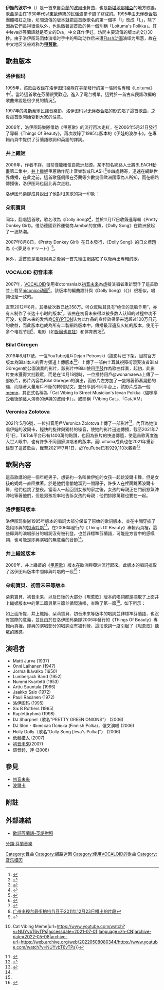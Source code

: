 '''伊娃的波尔卡'''（{{lang-fi|Ievan Polkka}}）是一首來自[[芬蘭|芬蘭]]的[[波爾卡|波爾卡]]舞曲，也是[[斯堪地那維亞|斯堪地那維亞]]的地方歌謠。歌曲是由{{link-fi|埃伊诺·凯图宁|Eino Kettunen}}在1930年代以[[東歐|東歐]]傳統的民谣波爾卡調子寫成的。1995年由[[无伴奏合唱|无伴奏合唱]]團體{{link-fi|洛伊图玛|Loituma}}唱紅之後，坊間流傳的版本就把這首歌歌名的第一個字「I」改成「L」，除了因為它們長得很像以外，也象徵著這首歌的另一個別稱「Loituma's Polkka」。其中Ieva於芬蘭語就是英文的Eva，中文译作伊娃。坊間主要流傳的版本約2分30秒。由于洛伊图玛团体演唱时手中的甩动动作后来遭[[Flash_Video|Flash动画]]演绎为甩葱，故在中文地区又被戏称为'''[[甩葱歌|甩葱歌]]'''。

== 歌曲版本 ==
=== 洛伊图玛 ===
1995年，該歌曲收錄在洛伊图玛樂隊在芬蘭發行的第一張同名專輯《Loituma》中<ref>{{cite web|url=http://www.discogs.com/Loituma-Loituma/release/4009566|title=Loituma - Loituma|work=Discogs|accessdate=2013-02-20|archive-date=2016-08-12|archive-url=https://web.archive.org/web/20160812182235/https://www.discogs.com/Loituma-Loituma/release/4009566|dead-url=no}}</ref>。當時這首歌在芬蘭很受歡迎，進入了電台榜單，這對於一首古典民謠改編的歌曲來說是很少見的情況<ref name="noside.com">{{cite web |url=http://www.noside.com/nsd6010note.html |title=存档副本 |accessdate=2008-02-26 |deadurl=yes |archiveurl=https://web.archive.org/web/20080226180542/http://www.noside.com/nsd6010note.html |archivedate=2008-02-26 }}</ref>。

1997年的[[考斯蒂寧|考斯蒂寧]]民謠音樂節，洛伊图玛以[[无伴奏合唱|无伴奏合唱]]的形式唱了這首歌曲，之後這首歌開始受到大家的注意。{{Citation needed|time=2013-2-20}}

2006年，洛伊图玛樂隊借助《甩蔥歌》的流行再次走紅，在2006年5月21日發行了專輯《Things Of Beauty》，再次收錄了1995年版本的《伊娃的波尔卡》。在專輯內頁中提供了芬蘭語歌詞和英語的譯詞。

=== 井上織姬 ===
2006年，作者不詳，目前僅能確信自歐洲起源。某不知名網路人士將BLEACH動畫第二集中，[[井上織姬|井上織姬]]甩蔥動作配上音樂製成FLASH<ref name="youtube.com">{{cite av media|url=http://www.youtube.com/watch?v=CJ0-NFdTHk0|title=甩蔥歌|date=2009-04-12|publisher=|via=YouTube|access-date=2013-02-20|archive-date=2016-10-03|archive-url=https://web.archive.org/web/20161003153309/https://www.youtube.com/watch?v=CJ0-NFdTHk0|dead-url=no}}</ref>並四處轉寄，迅速在網路世界傳播，在此之前，這首歌僅侷限在芬蘭等少數幾個歐洲國家為人所知，而在網路傳播後，洛伊图玛也因此再次走紅。

洛伊图玛樂隊成員{{link-fi|蒂莫·韋內宁|Timo Väänänen}}說出了他對甩蔥歌的第一印象：
{{quotation|我第一次發現有些事情正在發生，是在我查看我個人網站的統計數字的時候。在查看統計數字後，我意識到發生了一些奇怪的事情，因為網頁流量高的驚人。而且大部分流量來自俄羅斯，我試圖找出發生了什麼事，這樣我就找到了這則動畫。而且，我也不知道這則動畫與這個女孩是關於什麼的。}}

=== 朵莉寶貝 ===
同年，{{le|朵莉寶貝|Holly Dolly}}翻唱這首歌，歌名改為《Dolly Song》<ref>{{cite web|url=http://www.discogs.com/Holly-Dolly-Pretty-Donkey-Girl/release/1605426|title=Holly Dolly - Pretty Donkey  Girl|work=Discogs|accessdate=2013-02-20|archive-date=2016-06-10|archive-url=https://web.archive.org/web/20160610001846/https://www.discogs.com/Holly-Dolly-Pretty-Donkey-Girl/release/1605426|dead-url=no}}</ref>，並於11月17日收錄進專輯《Pretty Donkey Girl》。借助德國彩鈴運營商Jamba!的宣傳，《Dolly Song》在歐洲掀起了一波熱潮。

2007年8月8日，《Pretty Donkey Girl》在日本發行，《Dolly Song》的日文標題為《-{夢見るドリー}-》<ref>{{cite web|url=http://www.emimusic.jp/artist/hollydolly/?id=3112|title=ホリー・ドリー|work=Universal Music Japan|access-date=2013-02-20|archive-url=https://web.archive.org/web/20120724082647/http://www.emimusic.jp/artist/hollydolly/?id=3112|archive-date=2012-07-24|dead-url=yes}}</ref>。

另外，這首歌是繼[[嘜阿喜|嘜阿喜]]之後另一首先經由網路紅了以後再出專輯的歌。

=== VOCALOID 初音未来 ===
2007年，[[VOCALOID|VOCALOID]]使用者otomania以[[初音未來|初音未來]]為虛擬演唱者重新製作了這首歌並上载至[[NICONICO動畫|niconico动画]]<ref>{{Citation|title=試著讓VOCALOID2初音未來唱了「Ievan Polkka」|url=https://www.nicovideo.jp/watch/sm982882|accessdate=2020-05-22|language=ja|archive-date=2007-09-08|archive-url=https://web.archive.org/web/20070908154836/https://www.nicovideo.jp/watch/sm982882|dead-url=no}}</ref>。該版本的編曲設計與《Dolly Song》（《{{lang|ja|夢見るドリー}}》）很相似，唱詞也是一致的。

直至2012年8月，其播放次数已达358万。听众反映其具有“绝佳的洗脑作用”，亦有人制作了长达十小时的版本<ref>{{Cite web |url=http://www.youtube.com/watch?v=RmtRju2FfiI |title=【初音ミク】 Hatsune Miku - Ievan Polkka 10 hours |accessdate=2011-12-16 |archive-date=2021-01-05 |archive-url=https://web.archive.org/web/20210105035701/http://www.youtube.com/watch?v=RmtRju2FfiI |dead-url=no }}</ref>。该曲在初音未来得以被多数人认知的过程中功不可没，初音未来的发售商[[CRYPTON_FUTURE_MEDIA|CRYPTON]]认为此作品的宣传效果带来远超过100万日元的收益，而此版本也成為所有二製網路版本中，傳播最深遠及火紅的版本，使用于多个电视节目<ref>[http://www.tudou.com/programs/view/df8UxrX5vW4/ 广州电视台最街拍挡节目于2011年12月23日播出的片段]</ref>、电影（如[[饭局也疯狂|饭局也疯狂]]）和体育赛场<ref>{{Cite web|title=广州亚运会吉祥物-祥和如意乐羊羊之“舞动奇迹”一帮很会跳舞的疯羊囧|url=https://v.youku.com/v_show/id_XMjI0Mzc5MjY4.html|accessdate=2020-05-22|work=v.youku.com|archive-date=2015-05-11|archive-url=https://web.archive.org/web/20150511180850/http://v.youku.com/v_show/id_XMjI0Mzc5MjY4.html|dead-url=no}}</ref>。
===Bilal Göregen===
2019年6月17號，一位YouTube用戶Dejan Petrovski（該影片已下架，目前官方版本為Bilal本人的官方頻道上傳版本<ref>{{Citation|title=Cat Vibing To Ievan Polkka (Official Video HD) Cat Vibing To Music {{!}} Cat Vibing Meme|url=https://www.youtube.com/watch?v=NUYvbT6vTPs|accessdate=2021-07-01|language=zh-CN|archive-date=2022-05-08|archive-url=https://web.archive.org/web/20220508080344/https://www.youtube.com/watch?v=NUYvbT6vTPs}}</ref>）上傳了一部由土耳其視障街頭表演者Bilal Göregen於公園演奏的影片，該影片中Bilal使用[[手鼓|手鼓]]作為歌曲伴奏，起初，此影片並未獲得大批觀眾，而是在10月18號時，一位推特用戶@wonamaewa上傳了一部影片，影片內容為Bilal Göregen的演出，而影片左方加了一隻跟著節奏晃動的貓，而隨著大量用戶不斷的轉推貼文，並分享到不同平台上，該影片成為一個[[迷因|meme]]，其正式名稱為「Cat Vibing to Street Musician's Ievan Polkka（貓咪享受著街頭藝人演奏的伊娃的波爾卡）」，或簡稱「Vibing Cat」、「CatJAM」
===Veronica Zolotova===
2021年5月6號，一位抖音用戶Veronica Zolotova上傳了一部影片<ref>{{Cite web|title=Veronika 正在玩 TikTok|url=https://t.tiktok.com/i18n/share/video/6958985474786495750/?_r=1|access-date=2021-07-01|work=TikTok|archive-date=2021-07-09|archive-url=https://web.archive.org/web/20210709182711/https://t.tiktok.com/i18n/share/video/6958985474786495750/?_r=1}}</ref>，內容為她演唱伊娃的波爾卡，輕快的旋律與獨特的嗓音，使她的影片迅速傳播，截至2021年7月1日，TikTok平台已有1400萬的點讚，也因為影片的快速傳遞，使這首歌再度進入世人眼中，也有許多不同國家演唱者的版本，而Loituma成員也在2021年重新錄製了這首歌曲，截至2021年7月1日，於YouTube已有929,110次觀看<ref>{{Citation|title=IEVAN POLKKA 2021 by LOITUMA|url=https://www.youtube.com/watch?v=Zcg66Qcwjw8|accessdate=2021-07-01|language=zh-CN|archive-date=2021-07-23|archive-url=https://web.archive.org/web/20210723220632/https://www.youtube.com/watch?v=Zcg66Qcwjw8}}</ref>

== 歌詞內容 ==
這首歌講的是一個年輕男子，想要約一名叫做伊娃的女孩一起跳波爾卡舞，但是女孩的媽媽一直阻擋著。於是他們偷偷地溜到一間房子，許多人在裡面跳著波爾卡舞，他們也跳了整夜。當兩人一起回到女孩的家之後，女孩的母親正在門前怒氣沖沖地等著他們，但是男孩坦率地告訴女孩的母親：他們排除萬難也要在一起。

=== 洛伊图玛版本 ===
洛伊图玛樂隊1995年版本的唱詞大部分保留了原始的歌詞版本，並在中間穿插了幾段即興的[[拟声吟唱|拟声吟唱]]<ref>{{cite web|url=http://www.xiami.com/song/2864111|title=Ievan Polkka|publisher=|accessdate=2013-02-20|archive-date=2017-11-06|archive-url=https://web.archive.org/web/20171106104838/http://www.xiami.com/song/2864111|dead-url=no}}</ref>。在2006年發行的《Things Of Beauty》專輯內頁裡，這些即興的演唱部分的唱詞沒有被刊登，也並非標準芬蘭語，可能是方言中的感嘆詞，也可能是即興演唱的無意義的音節<ref name="noside.com"/>。

=== 井上織姬版本 ===
2006年，井上織姬的《[[甩蔥歌|甩蔥歌]]》版本在歐洲與亞洲流行起來。此版本的唱詞摘取了洛伊图玛版本中間即興吟唱的一段<ref name="youtube.com"/>：


{{quotation|
{{lang|fi|
Jatsu tsappari dikkari dallan<br>
tittari tillan titstan dullaa,<br>
dipidapi dallaa ruppati rupiran<br>
kurikan kukka ja kirikan kuu.<br>
<br>
Ratsatsaa ja ripidabi dilla<br>
beritstan dillan dellan doo.<br>
A baribbattaa baribbariiba<br>
ribiribi distan dellan doo.<br>
<br>
Ja barillas dillan deia dooa<br>
daba daba daba daba daba duvja vuu.<br>
Baristal dillas dillan duu ba daga<br>
daiga daida duu duu deiga dou.
}}
}}

=== 朵莉寶貝、初音未来等版本 ===
朵莉寶貝、初音未来、以及日後的大部分《甩蔥歌》版本的唱詞都是摘取了上面井上織姬版本中的第二節與第三節並循環演唱，省略了第一節<ref>{{cite av media|url=http://www.youtube.com/watch?v=QwZ_VKBTjWo|title=初音未來（初音ミク） 甩蔥歌|date=2007-12-03|publisher=|via=YouTube|access-date=2013-02-20|archive-date=2020-11-17|archive-url=https://web.archive.org/web/20201117234932/https://www.youtube.com/watch?v=QwZ_VKBTjWo|dead-url=no}}</ref>。如下所示：

{{quotation|
{{lang|fi|
Ratsatsaa ja ripidabi dilla<br>
beritstan dillan dellan doo.<br>
A baribbattaa baribbariiba<br>
ribiribi distan dellan doo.<br>
<br>
Ja barillas dillan deia dooa<br>
daba daba daba daba daba duvja vuu.<br>
Baristal dillas dillan duu ba daga<br>
daiga daida duu duu deiga dou.
}}
}}

如上面所提，井上織姬、朵莉寶貝、初音未来等版本的唱詞並非標準芬蘭語，也沒有實際的意義，並且由於在洛伊图玛樂隊2006年發行的《Things Of Beauty》專輯內頁裡，即興的演唱部分的唱詞沒有被刊登，這段歌詞一度引起了《甩蔥歌》聽眾的困惑。

== 演唱者 ==
* Matti Jurva (1937) 
* Onni Laihanen (1947) 
* Jorma Ikävalko (1950)
* Lumberjack Band (1952) 
* Nummi Kvartetti (1953) 
* Arttu Suuntala (1966) 
* Jaakko Salo (1972) 
* Pauli Räsänen (1972) 
* 洛伊图玛 (1995) 
* Six B Rothers (1995) 
* Kuplettiryhmä (1998) 
* DJ Sharpnel（歌名"PRETTY GREEN ONIONS"） (2006) 
* DJ Slon - Финская Полька (Finnish Polka)，俄文演唱 (2006) 
* Holly Dolly（歌名"Dolly Song [Ieva's Polka]"） (2006) 
* [[低频猎人|低频猎人]] (2007) 
* [[初音未來|初音未來]](2007)
* [[鏡音鈴、連|鏡音鈴、連]] (2008)

== 參見 ==
* [[初音未來|初音未來]]
* [[波爾卡|波爾卡]]

== 附註 ==
{{reflist}}

== 外部連結 ==
* [https://web.archive.org/web/20080226180542/http://www.noside.com/nsd6010note.html 歌詞芬蘭語-英語對照]

{{DEFAULTSORT:Ievan Polkka}}

[[Category:舞曲|Category:舞曲]]
[[Category:網路迷因|Category:網路迷因]]
[[Category:使用VOCALOID的歌曲|Category:使用VOCALOID的歌曲]]
[[分類:芬蘭音樂|分類:芬蘭音樂]]
[[Category:音乐模因|Category:音乐模因]]